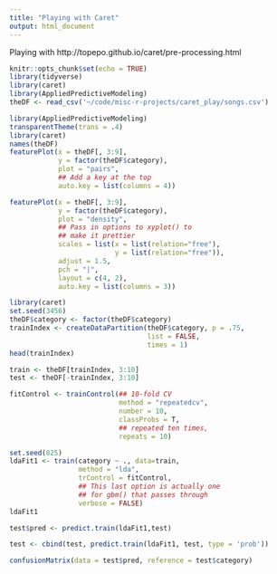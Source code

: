 ```yaml
---
title: "Playing with Caret"
output: html_document
---
```


Playing with http://topepo.github.io/caret/pre-processing.html


```r
knitr::opts_chunk$set(echo = TRUE)
library(tidyverse)
library(caret)
library(AppliedPredictiveModeling)
theDF <- read_csv('~/code/misc-r-projects/caret_play/songs.csv')
```

```r
library(AppliedPredictiveModeling)
transparentTheme(trans = .4)
library(caret)
names(theDF)
featurePlot(x = theDF[, 3:9],
            y = factor(theDF$category),
            plot = "pairs",
            ## Add a key at the top
            auto.key = list(columns = 4))

featurePlot(x = theDF[, 3:9],
            y = factor(theDF$category),
            plot = "density", 
            ## Pass in options to xyplot() to 
            ## make it prettier
            scales = list(x = list(relation="free"), 
                          y = list(relation="free")), 
            adjust = 1.5, 
            pch = "|", 
            layout = c(4, 2), 
            auto.key = list(columns = 3))
```

```r
library(caret)
set.seed(3456)
theDF$category <- factor(theDF$category)
trainIndex <- createDataPartition(theDF$category, p = .75, 
                                  list = FALSE, 
                                  times = 1)
head(trainIndex)

train <- theDF[trainIndex, 3:10]
test <- theDF[-trainIndex, 3:10]

fitControl <- trainControl(## 10-fold CV
                           method = "repeatedcv",
                           number = 10,
                           classProbs = T,
                           ## repeated ten times,
                           repeats = 10)

set.seed(825)
ldaFit1 <- train(category ~ ., data=train,
                 method = "lda",
                 trControl = fitControl,
                 ## This last option is actually one
                 ## for gbm() that passes through
                 verbose = FALSE)
ldaFit1

test$pred <- predict.train(ldaFit1,test)

test <- cbind(test, predict.train(ldaFit1, test, type = 'prob'))

confusionMatrix(data = test$pred, reference = test$category)

```
